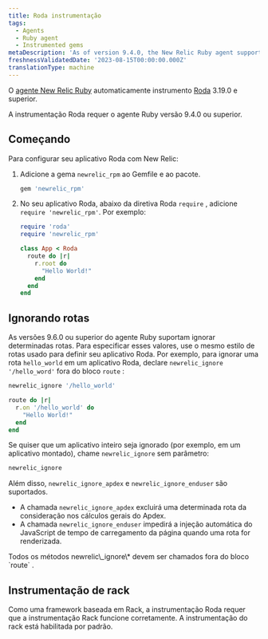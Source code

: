 ```yaml
---
title: Roda instrumentação
tags:
  - Agents
  - Ruby agent
  - Instrumented gems
metaDescription: 'As of version 9.4.0, the New Relic Ruby agent supports Roda 3.19.0 or higher.'
freshnessValidatedDate: '2023-08-15T00:00:00.000Z'
translationType: machine
---
```


O [agente New Relic Ruby](/docs/agents/ruby-agent/getting-started/new-relic-ruby) automaticamente instrumento [Roda](https://roda.jeremyevans.net/) 3.19.0 e superior.

<Callout variant="important">
  A instrumentação Roda requer o agente Ruby versão 9.4.0 ou superior.
</Callout>

## Começando

Para configurar seu aplicativo Roda com New Relic:

1. Adicione a gema `newrelic_rpm` ao Gemfile e ao pacote.

   ```ruby
   gem 'newrelic_rpm'
   ```

2. No seu aplicativo Roda, abaixo da diretiva Roda `require` , adicione `require 'newrelic_rpm'`. Por exemplo:

   ```ruby
   require 'roda'
   require 'newrelic_rpm'

   class App < Roda
     route do |r|
       r.root do
         "Hello World!"
       end
     end
   end
   ```

## Ignorando rotas

As versões 9.6.0 ou superior do agente Ruby suportam ignorar determinadas rotas. Para especificar esses valores, use o mesmo estilo de rotas usado para definir seu aplicativo Roda. Por exemplo, para ignorar uma rota `hello_world` em um aplicativo Roda, declare `newrelic_ignore '/hello_word'` fora do bloco `route` :

```ruby
newrelic_ignore '/hello_world'

route do |r|
  r.on '/hello_world' do
    "Hello World!"
  end
end
```

Se quiser que um aplicativo inteiro seja ignorado (por exemplo, em um aplicativo montado), chame `newrelic_ignore` sem parâmetro:

```ruby
newrelic_ignore
```

Além disso, `newrelic_ignore_apdex` e `newrelic_ignore_enduser` são suportados.

* A chamada `newrelic_ignore_apdex` excluirá uma determinada rota da consideração nos cálculos gerais do Apdex.
* A chamada `newrelic_ignore_enduser` impedirá a injeção automática do JavaScript de tempo de carregamento da página quando uma rota for renderizada.

<Callout variant="important">
  Todos os métodos newrelic\_ignore\* devem ser chamados fora do bloco `route` .
</Callout>

## Instrumentação de rack

Como uma framework baseada em Rack, a instrumentação Roda requer que a instrumentação Rack funcione corretamente. A instrumentação do rack está habilitada por padrão.